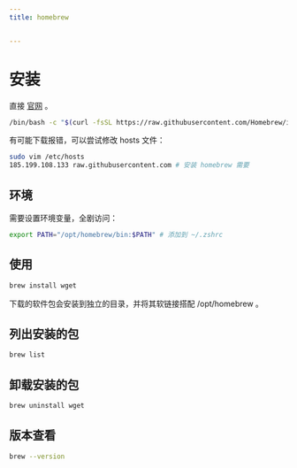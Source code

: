```yaml
---
title: homebrew


---
```


# 安装

直接 [官网](https://brew.sh/) 。

```sh
/bin/bash -c "$(curl -fsSL https://raw.githubusercontent.com/Homebrew/install/HEAD/install.sh)"
```

有可能下载报错，可以尝试修改 hosts 文件：

```sh
sudo vim /etc/hosts
185.199.108.133 raw.githubusercontent.com # 安装 homebrew 需要
```

## 环境

需要设置环境变量，全剧访问：

```sh
export PATH="/opt/homebrew/bin:$PATH" # 添加到 ~/.zshrc
```

## 使用

```sh
brew install wget
```

下载的软件包会安装到独立的目录，并将其软链接搭配 /opt/homebrew 。

## 列出安装的包

```sh
brew list
```

## 卸载安装的包

```sh
brew uninstall wget
```

## 版本查看

```sh
brew --version
```

            